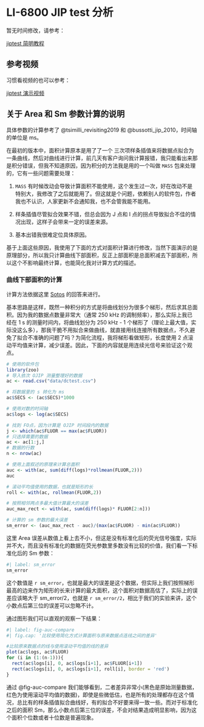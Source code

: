 # LI-6800 JIP test 分析 {#sec-jiptest6800}

暂无时间修改，请参考：

[jiptest 简明教程](https://mp.weixin.qq.com/s/fJof-sQkzJKEJopWBX84ww)

## 参考视频 {#sec-jiptest-vedio}

习惯看视频的也可以参考：

[jiptest 演示视频](https://mp.weixin.qq.com/s/tmxQnBGdw5MZvRbes8SJtg)

## 关于 Area 和 Sm 参数计算的说明 {#sec-stdsm-area}

具体参数的计算参考了 @tsimilli_revisiting2019 和 @bussotti_jip_2010，时间轴的单位是 ms。

在最初的版本中，面积计算原本是用了了一个 三次项样条插值来将数据点拟合为一条曲线，然后对曲线进行计算，前几天有客户询问我计算报错，我只能看出来那是积分错误，但我不知道原因，因为积分的方法我是用的一个叫做 `MASS` 包来处理的，它有一些问题需要处理：

1. `MASS` 有时候改动会导致计算面积不能使用，这个发生过一次，好在改动不是特别大，我修改了之后就能用了。但这就是个问题，依赖别人的软件包，作者我也不认识，人家更新不会通知我，也不会管我能不能用。

2. 样条插值尽管拟合效果不错，但总会因为 J 点和 I 点的拐点导致拟合不佳的情况出现，这样子会带来一定的误差来源。

3. 基本出错我很难定位具体原因。

基于上面这些原因，我使用了下面的方式对面积计算进行修改，当然下面演示的是原理部分，所以我只计算曲线下部面积，反正上部面积是总面积减去下部面积，所以这个不影响最终计算，也能简化我对计算方式的描述。

### 曲线下部面积的计算 {#sec-auc-explain}

计算方法依据这里 [Sotos](https://stackoverflow.com/questions/4954507/calculate-the-area-under-a-curve)  的回答来进行。

基本思路是这样，既然一种积分的方式是将曲线划分为很多个梯形，然后求其总面积。因为我的数据点数量非常大（通常 250 kHz 的调制频率），那么实际上我已经在 1 s 的测量时间内，将曲线划分为 250 kHz - 1 个梯形了（理论上最大值，实际没这么多），那我干脆不用拟合来做曲线，就直接用线连接所有数据点，不久避免了拟合不准确的问题了吗？为简化流程，我将梯形看做矩形，长度使用 2 点滚动平均值来计算，减少误差。因此，下面的内容就是用连续光信号来验证这个观点。


```r
# 使用的软件包
library(zoo)
# 导入依次 OJIP 测量整理好的数据
ac <- read.csv("data/dctest.csv")

# 将数据里的 s 转化为 ms
ac$SECS <- (ac$SECS)*1000

# 使用对数的时间轴
ac$logs <- log(ac$SECS)

# 找到 FO点，因为计算是 OJIP 时间段内的数据
j <- which(ac$FLUOR == max(ac$FLUOR))
# 只选择需要的数据
ac <- ac[1:j,]
# 数据的行数
n <- nrow(ac)

# 使用上面叙述的原理来计算总面积
auc <- with(ac, sum(diff(logs)*rollmean(FLUOR,2)))
auc

# 滚动平均值使用的数据，也就是矩形的长
roll <- with(ac, rollmean(FLUOR,2))

# 按照相邻两点多最大值计算最大的误差
auc_max_rect <- with(ac, sum(diff(logs)* FLUOR[2:n]))

# 计算的 sm 参数的最大误差
sm_error <- (auc_max_rect - auc)/(max(ac$FLUOR) - min(ac$FLUOR))
```


这里 Area 误差从数值上看上去不小，但这是没有标准化后的荧光信号强度，实际并不大，而且没有标准化的数据在荧光参数里多数没有比较的价值，我们看一下标准化后的 Sm 参数：

```r
#| label: sm_error
sm_error
```

这个数值是 `r sm_error`，也就是最大的误差是这个数据，但实际上我们按照梯形最高的边来作为矩形的长来计算的最大面积，这个面积对数据高估了，实际上的误差应该略大于 sm_error/2，也就是 `r sm_error/2`，相比于我们的实验来讲，这个小数点后第三位的误差可以忽略不计。

通过图形我们可以直观的观察一下结果：

```r
#| label: fig-auc-compare
#| fig.cap: '比较使用简化方式计算面积与原来数据点连线之间的差异'

#比较原来数据点的线与使用滚动平均值的线的差异
plot(ac$logs, ac$FLUOR)
for (i in (1:(n-1))){
  rect(ac$logs[i], 0, ac$logs[i+1], ac$FLUOR[i+1])
  rect(ac$logs[i], 0, ac$logs[i+1], roll[i], border = 'red')
}
```


通过 @fig-auc-compare 我们能够看到，二者差异非常小(黑色是原始测量数据，红色为使用滚动平均值的数据)，即使是些微低估，也是所有的处理都存在这个情况，总比有的样条插值拟合曲线好，有的拟合不好要来得一致一些。而对于标准化之后的面积 Sm，那么小数点后第三位的误差，不会对结果造成明显影响，因为这个面积个位数或者十位数是普遍现象。



